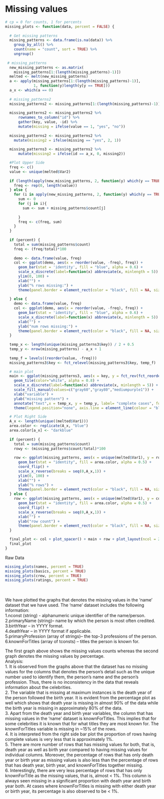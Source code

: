# Missing values

```r
# cp = 0 for counts, 1 for percents
missing_plots <- function(data, percent = FALSE) {
  
  # Get missing patterns
  missing_patterns <- data.frame(is.na(data)) %>%
    group_by_all() %>%
    count(name = "count", sort = TRUE) %>%
    ungroup()
  
 # missing_patterns
  new_missing_patterns <- as.matrix(
    missing_patterns[1:(length(missing_patterns)-1)])
  melted <- melt(new_missing_patterns)
  a <- apply(missing_patterns[1:(length(missing_patterns)-1)], 
             1, function(y)length(y[y == TRUE]))
  a_x <- which(a == 0)
  
  # missing_patterns2
  missing_patterns2 <- missing_patterns[1:(length(missing_patterns)-1)]
  
  missing_patterns2 <- missing_patterns2 %>% 
      rownames_to_column("id") %>% 
      gather(key, value, -id) %>% 
      mutate(missing = ifelse(value == 1, "yes", "no"))
  
  missing_patterns2 <- missing_patterns2 %>% 
    mutate(missing2 = ifelse(missing == "yes", 2, 1))
  
  missing_patterns3 <- missing_patterns2 %>% 
      mutate(missing2 = ifelse(id == a_x, 0, missing2))

  #Plot Upper Side
  freq <- c()
  value <- unique(melted$Var2)
  
  if (length(apply(new_missing_patterns, 2, function(y) which(y == TRUE))) == 0){
    freq <- rep(0, length(value))
  } else {
    for (i in apply(new_missing_patterns, 2, function(y) which(y == TRUE))){
      sum <- 0
      for (j in i){
        sum <- sum + missing_patterns$count[j]
        
      }
      freq <- c(freq, sum)
    }
  }
  
  if (percent) {
    total = sum(missing_patterns$count)
    freq <- (freq/total)*100
    
    demo <- data.frame(value, freq)
    col <- ggplot(demo, aes(x = reorder(value, -freq), freq)) +
      geom_bar(stat = 'identity', fill = "blue", alpha = 0.6) +
      scale_x_discrete(label=function(x) abbreviate(x, minlength = 5)) +
      ylim(0, 100) +
      xlab("") +
      ylab("% rows missing:") +
      theme(panel.border = element_rect(color = "black", fill = NA, size = 0.5))
    
  } else {
    demo <- data.frame(value, freq)
    col <- ggplot(demo, aes(x = reorder(value, -freq), freq)) +
      geom_bar(stat = 'identity', fill = "blue", alpha = 0.6) +
      scale_x_discrete(label=function(x) abbreviate(x, minlength = 5)) +
      xlab("") +
      ylab("num rows missing:") +
      theme(panel.border = element_rect(color = "black", fill = NA, size = 0.5))
  } 
  
  temp_x <- length(unique(missing_patterns3$key)) / 2 + 0.5
  temp_y <- nrow(missing_patterns) - a_x + 1
  
  temp_f = levels((reorder(value, -freq)))
  missing_patterns3$key <- fct_relevel(missing_patterns3$key, temp_f)

  # main plot
  main <- ggplot(missing_patterns3, aes(x = key, y = fct_rev(fct_reorder(id,as.integer(id))), fill = as.factor(missing2))) +
    geom_tile(color="white", alpha = 0.8) +
    scale_x_discrete(label=function(x) abbreviate(x, minlength = 5)) +
    scale_fill_manual(values=c("gray60","gray80","mediumpurple1")) +
    xlab("variable") +
    ylab("missing pattern") +
    annotate("text",x = temp_x, y = temp_y, label= "complete cases", fontface = 1, color="black") +
    theme(legend.position="none", axis.line = element_line(colour = "black"))

  # Plot Right Side
  A_x <- length(unique((melted$Var1)))
  area.color <- replicate(A_x, "blue")
  area.color[a_x] <- "darkblue"
  
  if (percent) {
    total = sum(missing_patterns$count)
    rowy <- (missing_patterns$count/total)*100
    
    row <- ggplot(missing_patterns, aes(x = unique(melted$Var1), y = rowy)) +
      geom_bar(stat = "identity", fill = area.color, alpha = 0.5) +
      coord_flip() +
      scale_x_reverse(breaks = seq(0,A_x,1)) +
      ylim(0, 100) +
      xlab("") +
      ylab("% rows") +
      theme(panel.border = element_rect(color = "black", fill = NA, size = 0.5))
  } else {
    row <- ggplot(missing_patterns, aes(x = unique(melted$Var1), y = count)) +
      geom_bar(stat = "identity", fill = area.color, alpha = 0.5) +
      coord_flip() +
      scale_x_reverse(breaks = seq(0,A_x,1)) +
      xlab("") +
      ylab("row count") +
      theme(panel.border = element_rect(color = "black", fill = NA, size = 0.5))
  }

  final_plot <- col + plot_spacer() + main + row + plot_layout(ncol = 2,widths = c(5, 1),heights = c(1, 3))
  final_plot
}
```

Raw Data
```r
missing_plots(names, percent = TRUE)
missing_plots(basics, percent = TRUE)
missing_plots(crew, percent = TRUE)
missing_plots(ratings, percent = TRUE)
```



<br/><br/> 
We have plotted the graphs that denotes the missing values in the 'name' dataset that we have used. The 'name' dataset includes the following information:<br/>
1.nconst (string) - alphanumeric unique identifier of the name/person.<br/>
2.primaryName (string)– name by which the person is most often credited.<br/>
3.birthYear – in YYYY format.<br/>
4.deathYear – in YYYY format if applicable.<br/>
5.primaryProfession (array of strings)– the top-3 professions of the person.<br/>
6.knownForTitles (array of tconsts) – titles the person is known for.<br/>

The first graph above shows the missing values counts whereas the second graph denotes the missing values by percentage.<br/>
Analysis:<br/>
1. It is observed from the graphs above that the dataset has no missing values for the columns that denotes the person's detail such as the unique number used to identify them, the person's name and the person's profession. Thus, there is no inconsistency in the data that reveals information about the celebrities.<br/>
2. The variable that is missing at maximum instances is the death year of the person followed the birth year. It is evident from the percentage plot as well which shows that death year is missing in almost 90% of the data while the birth year is missing in approximately 80% of the data.<br/>
3. Apart from the death year and birth year variables, the column that has missing values in the 'name' dataset is knownForTitles. This implies that for some celebrities it is known that for what titles they are most known for. The knownForTitles variable is missing in ~15% of the rows.<br/>
4. It is interpreted from the right side bar plot the proportion of rows having complete values is very less that is approximately 1%.<br/>
5. There are more number of rows that has missing values for both, that is, death year as well as birth year compared to having missing values for individual columns. Moreover, the percentage of rows that has only death year or birth year as missing values is also less than the percentage of rows that has death year, birth year, and knownForTitles together missing.<br/>
6. Interestingly, there are very less percentage of rows that has only knownForTitle as the missing values, that is, almost < 1%. This column is always seen missing in a significant proportion with death year and birth year both. At cases where knownForTitles is missing with either death year or birth year, its percentage is also observed to be < 1%.<br/>
